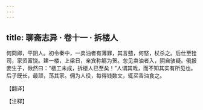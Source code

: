 ```yaml
---
---
---
```

title: 聊斋志异 · 卷十一 · 拆楼人
---

何冏卿，平阴人。初令秦中，一卖油者有薄罪，其言戆，何怒，杖杀之。后仕至铨司，家资富饶。建一楼，上梁日，亲宾称觞为贺。忽见卖油者入，阴自骇疑。俄报妾生子，愀然曰：“楼工未成，拆楼人已至矣！”人谓其戏，而不知其实有所见也。后子既长，最顽，荡其家。佣为人役，每得钱数文，辄买香油食之。

【翻译】

【注释】


